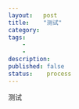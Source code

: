 ```yaml
---
layout:   post
title:    "测试"
category:  
tags:     
	- 
	- 
description: 
published: false
status:    process
---
```


测试
